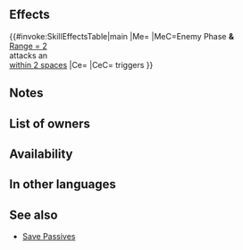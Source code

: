 {{Passive
|type=C
|name=A/S Far Save
|exclusive=0
|canUseWeapon={{WeaponList|All}}
|canUseMove={{MoveList|Armored}}
|properties=random_owner
|1name=A/S Far Save 1
|alt1name=A S Far Save 1
|1tagid=SID_刃の護り手・遠間1
|1cost=100
|1effect=If a foe uses bow, dagger, magic, or staff and initiates combat against an ally adjacent to unit, triggers【Savior】on unit.<br><br>If unit triggers Savior, grants Atk/Spd+1 during combat.<br><br>【Savior】<br>Unit takes ally's space, enters combat in ally's place, and receives all after-combat effects.<br><br>Savior will not trigger if ally is on terrain that unit cannot move to or if multiple units are able to use Savior during the same combat. If Savior triggers, after-combat movement effects do not occur.
|1required=-
|1promotionRarity=5
|1promotionTier=1
|2name=A/S Far Save 2
|alt2name=A S Far Save 2
|2tagid=SID_刃の護り手・遠間2
|2cost=200
|2effect=If a foe uses bow, dagger, magic, or staff and initiates combat against an ally within 2 spaces of unit, triggers【Savior】on unit.<br><br>If unit triggers Savior, grants Atk/Spd+2 during combat.<br><br>【Savior】<br>Unit takes ally's space, enters combat in ally's place, and receives all after-combat effects.<br><br>Savior will not trigger if ally is on terrain that unit cannot move to or if multiple units are able to use Savior during the same combat. If Savior triggers, after-combat movement effects do not occur.
|2next=-
|3name=A/S Far Save 3
|alt3name=A S Far Save 3
|3tagid=SID_刃の護り手・遠間3
|3cost=300
|3effect=If a foe uses bow, dagger, magic, or staff and initiates combat against an ally within 2 spaces of unit, triggers【Savior】on unit.<br><br>If unit triggers Savior, grants Atk/Spd+4 during combat.<br><br>【Savior】<br>Unit takes ally's space, enters combat in ally's place, and receives all after-combat effects.<br><br>Savior will not trigger if ally is on terrain that unit cannot move to or if multiple units are able to use Savior during the same combat. If Savior triggers, after-combat movement effects do not occur.
}}
==Effects==
{{#invoke:SkillEffectsTable|main
|Me={{Eft|Savior}}
|MeC=Enemy Phase '''&'''<br>[[Range = 2]] {{Tgt|Foe}}<br>attacks an {{Tgt|Ally}}<br>[[within 2 spaces]]
|Ce={{Eft|Temporary buffs|Atk/Spd|4}}
|CeC={{Eft|Savior}} triggers
}}

==Notes==
{{Save skill notes}}
==List of owners==
{{Skill Hero List}}
==Availability==
{{PassiveFocusList}}
{{PassiveDistributionList}}
{{PassiveCombatManualList}}
==In other languages==
{{OtherLanguages
|english=A/S Far Save
|japanese=刃の護り手・遠間
|japaneseNotes=''Protector of the Blade・Far''
|german=A/G Schutz fern
|spanishEU=Ayuda lej. A/V
|spanishLA=Ayuda lej. A/V
|french=Sauv. dist. A/V
|italian=Aiuto dist. A/V
|chineseTW=刃之守護人・遠處
|portuguese=Ajuda longe A/V
}}
==See also==
{{See also skills|cond=Description LIKE'%【Savior】%' AND Exclusive='1'}}
* [[Skill families/C Passives#Save|Save Passives]]
{{Passives Navbox|C}}